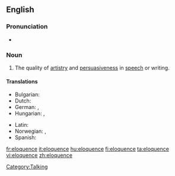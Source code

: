 ==English==

===Pronunciation===
* {{IPA|/'ɛləkwəns/}}

===Noun===
{{en-noun|-}}

# The quality of [[artistry]] and [[persuasive]]ness in [[speech]] or writing.

====Translations====
{{trans-top|the quality of artistry and persuasiveness in speech or writing}}
* Bulgarian: {{t+|bg|красноречие|n|sc=Cyrl}}
* Dutch: {{t+|nl|welbespraaktheid|f}}
* German: {{t-|de|Redegewandtheit|f}}, {{t-|de|Eloquenz|f}}
* Hungarian: {{t+|hu|ékesszólás}}, {{t|hu|beszédkészség}}
{{trans-mid}}
* Latin: {{t-|la|facundia|f|alt=fācundia}}
* Norwegian: {{t-|no|veltalenhet|m}}, {{t-|no|språkferdighet|m}}
* Spanish: {{t+|es|elocuencia|f}}
{{trans-bottom}}

[[Category:Talking]]

[[fr:eloquence]]
[[it:eloquence]]
[[hu:eloquence]]
[[fi:eloquence]]
[[ta:eloquence]]
[[vi:eloquence]]
[[zh:eloquence]]
